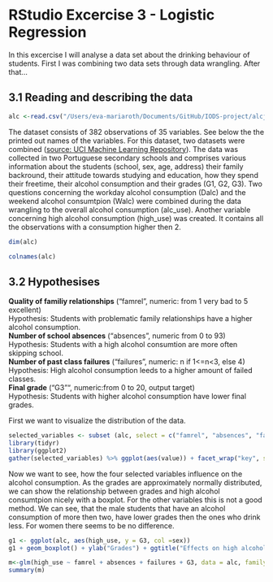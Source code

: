 # RStudio Excercise 3 - Logistic Regression  
  
  In this excercise I will analyse a data set about the drinking behaviour of students. First I was combining two data sets through data wrangling. After that...
  
## 3.1   Reading and describing the data
``` r
alc <-read.csv("/Users/eva-mariaroth/Documents/GitHub/IODS-project/alcjoint", header=TRUE, sep=",")
```
The dataset consists of 382 observations of 35 variables. See below the the printed out names of the variables. For this dataset, two datasets were combined ([source: UCI Machine Learning Repository](http://archive.ics.uci.edu/ml/datasets.html)). The data was collected in two Portuguese secondary schools and comprises various information about the students (school, sex, age, address) their family backround, their attitude towards studying and education, how they spend their freetime, their alcohol consumption and their grades (G1, G2, G3). Two questions concerning the workday alcohol consumption (Dalc) and the weekend alcohol consumtpion (Walc) were combined during the data wrangling to the overall alcohol consumption (alc_use). Another variable concerning high alcohol consumption (high_use) was created. It contains all the observations with a consumption higher then 2.
```r
dim(alc)
```
```r
colnames(alc)

```

## 3.2 Hypothesises
**Quality of familiy relationships** ("famrel", numeric: from 1 very bad to 5 excellent)    
Hypothesis: Students with problematic family relationships have a higher alcohol consumption.    
**Number of school absences** ("absences", numeric from 0 to 93)    
Hypothesis: Students with a high alcohol consumtion are more often skipping school.   
**Number of past class failures** ("failures", numeric: n if 1<=n<3, else 4)   
Hypothesis: High alcohol consumption leeds to a higher amount of failed classes.      
**Final grade** ("G3"", numeric:from 0 to 20, output target)    
Hypothesis: Students with higher alcohol consumption have lower final grades.  

First we want to visualize the distribution of the data.

```r
selected_variables <- subset (alc, select = c("famrel", "absences", "failures", "G3", "alc_use"))
library(tidyr)
library(ggplot2)
gather(selected_variables) %>% ggplot(aes(value)) + facet_wrap("key", scales = "free") + geom_bar()
```

Now we want to see, how the four selected variables influence on the alcohol consumption.
As the grades are approximately normally distributed, we can show the relationship between grades and high alcohol consumtpion nicely with a boxplot. For the other variables this is not a good method. We can see, that the male students that  have an alcohol consumption of more then two, have lower grades then the ones who drink less. For women there seems to be no difference. 
``` r
g1 <- ggplot(alc, aes(high_use, y = G3, col =sex))
g1 + geom_boxplot() + ylab("Grades") + ggtitle("Effects on high alcohol consumption on grades")
```







```r
m<-glm(high_use ~ famrel + absences + failures + G3, data = alc, family = "binomial")
summary(m)
```



